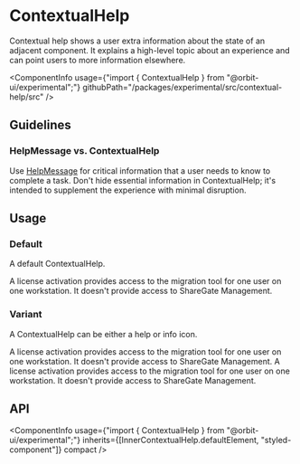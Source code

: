 
<Meta
    title="Experimental/ContextualHelp"
    id="contextual-help"
/>

# ContextualHelp

<Tagline>Contextual help shows a user extra information about the state of an adjacent component. It explains a high-level topic about an experience and can point users to more information elsewhere.</Tagline>

<ComponentInfo
    usage={"import { ContextualHelp } from \"@orbit-ui/experimental\";"}
    githubPath="/packages/experimental/src/contextual-help/src"
/>


## Guidelines

### HelpMessage vs. ContextualHelp

Use [HelpMessage](?path=/docs/field--input#input) for critical information that a user needs to know to complete a task. Don't hide essential information in ContextualHelp; it's intended to supplement the experience with minimal disruption.

## Usage

<ExperimentalMessage noFinalDesign noMobileSupport />

### Default

A default ContextualHelp.

<Preview>
    <Story name="default">
        <ContextualHelp>A license activation provides access to the migration tool for one user on one workstation. It doesn't provide access to ShareGate Management.</ContextualHelp>
    </Story>
</Preview>


### Variant

A ContextualHelp can be either a help or info icon.

<Preview>
    <Story name="variant">
        <Inline>
            <ContextualHelp>A license activation provides access to the migration tool for one user on one workstation. It doesn't provide access to ShareGate Management.</ContextualHelp>
            <ContextualHelp variant="help">A license activation provides access to the migration tool for one user on one workstation. It doesn't provide access to ShareGate Management.</ContextualHelp>
        </Inline>
    </Story>
</Preview>

## API

<ComponentInfo
    usage={"import { ContextualHelp } from \"@orbit-ui/experimental\";"}
    inherits={[InnerContextualHelp.defaultElement, "styled-component"]}
    compact
/>

<ArgsTable of={InnerContextualHelp} sort="alpha" />
